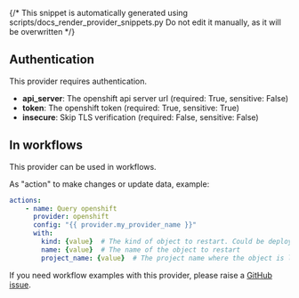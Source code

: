 {/* This snippet is automatically generated using scripts/docs_render_provider_snippets.py 
Do not edit it manually, as it will be overwritten */}

## Authentication
This provider requires authentication.
- **api_server**: The openshift api server url (required: True, sensitive: False)
- **token**: The openshift token (required: True, sensitive: True)
- **insecure**: Skip TLS verification (required: False, sensitive: False)


## In workflows

This provider can be used in workflows.



As "action" to make changes or update data, example:
```yaml
actions:
    - name: Query openshift
      provider: openshift
      config: "{{ provider.my_provider_name }}"
      with:
        kind: {value}  # The kind of object to restart. Could be deployments, statefulset, daemonset.
        name: {value}  # The name of the object to restart
        project_name: {value}  # The project name where the object is located
```



If you need workflow examples with this provider, please raise a [GitHub issue](https://github.com/keephq/keep/issues).
